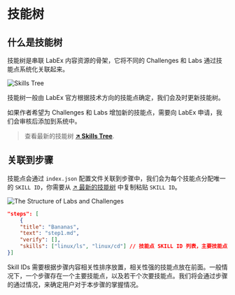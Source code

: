 # 技能树

## 什么是技能树

技能树是串联 LabEx 内容资源的骨架，它将不同的 Challenges 和 Labs 通过技能点系统化关联起来。

![Skills Tree](.github/assets/skill-tree.png)

技能树一般由 LabEx 官方根据技术方向的技能点确定，我们会及时更新技能树。

如果作者希望为 Challenges 和 Labs 增加新的技能点，需要向 LabEx 申请，我们会审核后添加到系统中。

> 查看最新的技能树 [**↗ Skills Tree**](https://labex-dev.feishu.cn/base/bascnNz4Nqjqgqm1Nm5AYke6xxb).

## 关联到步骤

技能点会通过 `index.json` 配置文件关联到步骤中，我们会为每个技能点分配唯一的 `SKILL ID`，你需要从 [↗ 最新的技能树](https://labex-dev.feishu.cn/base/bascnNz4Nqjqgqm1Nm5AYke6xxb) 中复制粘贴 `SKILL ID`。

![The Structure of Labs and Challenges](.github/assets/basic-resource-structure.png)

```json copy
"steps": [
    {
    "title": "Bananas",
    "text": "step1.md",
    "verify": [],
    "skills": ["linux/ls", "linux/cd"] // 技能点 SKILL ID 列表，主要技能点放前面
}]
```


<Callout type="info">
  Skill IDs
  需要根据步骤内容相关性排序放置，相关性强的技能点放在前面。一般情况下，一个步骤存在一个主要技能点，以及若干个次要技能点。我们将会通过步骤的通过情况，来确定用户对于本步骤的掌握情况。
</Callout>
